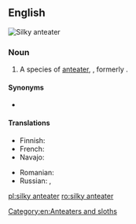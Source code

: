 ==English==
[[Image:Silky anteater.jpg|thumb|Silky anteater]]
{{wikipedia}}
{{wikispecies|Cyclopes didactylus}}

===Noun===
{{en-noun|head=[[silky]] [[anteater]]}}

# A species of [[anteater]], {{taxlink|Cyclopes didactylus|species|noshow=1}}, formerly {{taxlink|Myrmecophaga didactyla|species|noshow=1}}.

====Synonyms====
* {{vern|pygmy anteater|pedia=1}}

====Translations====
{{trans-top|Cyclopes didactylus}}
* Finnish: {{t|fi|pikkumuurahaiskarhu}}
* French: {{t+|fr|myrmidon|m}}
* Navajo: {{t|nv|wóláchííʼ yildeełíchilí}}
{{trans-mid}}
* Romanian: {{t|ro|furnicar pitic|m}}
* Russian: {{t|ru|ка́рликовый муравье́д|m}}, {{t|ru|двупа́лый муравье́д|m}}
{{trans-bottom}}

[[Category:en:Anteaters and sloths]]

[[pl:silky anteater]]
[[ro:silky anteater]]